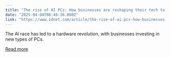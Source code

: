 ```yaml
---
title: "The rise of AI PCs: How businesses are reshaping their tech to keep up"
date: "2025-04-04T08:40:36.000Z"
link: "https://www.zdnet.com/article/the-rise-of-ai-pcs-how-businesses-are-reshaping-their-tech-to-keep-up/"
---
```


The AI race has led to a hardware revolution, with businesses investing in new types of PCs.

[Read more](https://www.zdnet.com/article/the-rise-of-ai-pcs-how-businesses-are-reshaping-their-tech-to-keep-up/)
